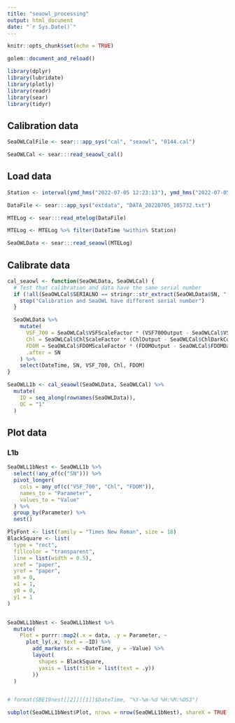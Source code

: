 ```yaml
---
title: "seaowl_processing"
output: html_document
date: "`r Sys.Date()`"
---
```


```r
knitr::opts_chunk$set(echo = TRUE)

golem::document_and_reload()

library(dplyr)
library(lubridate)
library(plotly)
library(readr)
library(sear)
library(tidyr)
```

## Calibration data

```r
SeaOWLCalFile <- sear:::app_sys("cal", "seaowl", "0144.cal")

SeaOWLCal <- sear:::read_seaowl_cal()
```

## Load data

```r
Station <- interval(ymd_hms("2022-07-05 12:23:13"), ymd_hms("2022-07-05 12:23:15"))

DataFile <- sear:::app_sys("extdata", "DATA_20220705_105732.txt")

MTELog <- sear:::read_mtelog(DataFile)

MTELog <- MTELog %>% filter(DateTime %within% Station)

SeaOWLData <- sear:::read_seaowl(MTELog)
```

## Calibrate data

```r
cal_seaowl <- function(SeaOWLData, SeaOWLCal) {
  # Test that calibration and data have the same serial number
  if (!all(SeaOWLCal$SERIALNO == stringr::str_extract(SeaOWLData$SN, "(?<=-).*"))) {
    stop("Calibration and SeaOWL have different serial number")
  }

  SeaOWLData %>%
    mutate(
      VSF_700 = SeaOWLCal$VSFScaleFactor * (VSF700Output - SeaOWLCal$VSFDarkCounts),
      Chl = SeaOWLCal$ChlScaleFactor * (ChlOutput - SeaOWLCal$ChlDarkCounts),
      FDOM = SeaOWLCal$FDOMScaleFactor * (FDOMOutput - SeaOWLCal$FDOMDarkCounts),
      .after = SN
    ) %>%
    select(DateTime, SN, VSF_700, Chl, FDOM)
}

SeaOWLL1b <- cal_seaowl(SeaOWLData, SeaOWLCal) %>%
  mutate(
    ID = seq_along(rownames(SeaOWLData)),
    QC = "1"
  )
```

## Plot data

### L1b

```r
SeaOWLL1bNest <- SeaOWLL1b %>%
  select(!any_of(c("SN"))) %>%
  pivot_longer(
    cols = any_of(c("VSF_700", "Chl", "FDOM")),
    names_to = "Parameter",
    values_to = "Value"
  ) %>%
  group_by(Parameter) %>%
  nest()

PlyFont <- list(family = "Times New Roman", size = 18)
BlackSquare <- list(
  type = "rect",
  fillcolor = "transparent",
  line = list(width = 0.5),
  xref = "paper",
  yref = "paper",
  x0 = 0,
  x1 = 1,
  y0 = 0,
  y1 = 1
)


SeaOWLL1bNest <- SeaOWLL1bNest %>%
  mutate(
    Plot = purrr::map2(.x = data, .y = Parameter, ~
      plot_ly(.x, text = ~ID) %>%
        add_markers(x = ~DateTime, y = ~Value) %>%
        layout(
          shapes = BlackSquare,
          yaxis = list(title = list(text = .y))
        ))
  )


# format(SBE19nest[[2]][[1]]$DateTime, "%Y-%m-%d %H:%M:%OS3")

subplot(SeaOWLL1bNest$Plot, nrows = nrow(SeaOWLL1bNest), shareX = TRUE, titleY = TRUE)
```

